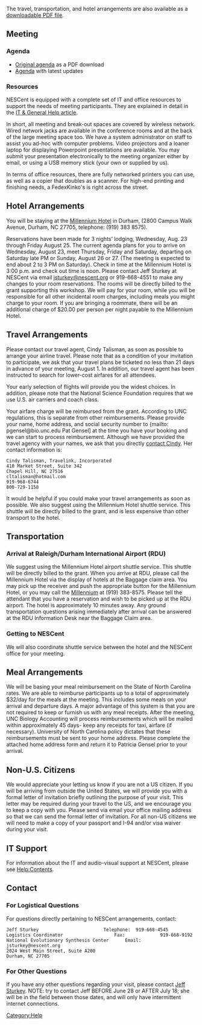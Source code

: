 The travel, transportation, and hotel arrangements are also available as a [[Media:Travel_Arrangements.pdf|downloadable PDF file]].
 
==Meeting==

===Agenda===

* [[Media:Taxondb21_Agenda.pdf|Original agenda]] as a PDF download
* [[Agenda|Agenda]] with latest updates

===Resources===

NESCent is equipped with a complete set of IT and office resources to support the needs of meeting participants. They are explained in detail in the [[Help:Contents|IT &amp; General Help article]].

In short, all meeting and break-out spaces are covered by wireless network. Wired network jacks are available in the conference rooms and at the back of the large meeting space too. We have a system administrator on staff to assist you ad-hoc with computer problems. Video projectors and a loaner laptop for displaying Powerpoint presentations are available. You may submit your presentation electronically to the meeting organizer either by email, or using a USB memory stick (your own or supplied by us).

In terms of office resources, there are fully networked printers you can use, as well as a copier that doubles as a scanner. For high-end printing and finishing needs, a FedexKinko's is right across the street.

==Hotel Arrangements==
You will be staying at the [http://www.millenniumhotels.com/MCIL.nsf/LU_HOTELDOC/113$$HotelDescription?OpenDocument Millennium Hotel] in Durham, (2800 Campus Walk Avenue, Durham, NC  27705, telephone: (919) 383 8575).

Reservations have been made for 3 nights’ lodging, Wednesday, Aug. 23 through Friday August 25.  The current agenda plans for you to arrive on Wednesday, August 23, meet Thursday, Friday and Saturday, departing on Saturday late PM or Sunday, August 26 or 27. (The meeting is expected to end about 2 to 3 PM on Saturday).  Check in time at the Millennium Hotel is 3:00 p.m. and check out time is noon.  Please contact Jeff Sturkey at NESCent via email [mailto:jsturkey@nescent.org jsturkey@nescent.org] or 919-668-4551 to make any changes to your room reservations.  The rooms will be directly billed to the grant supporting this workshop.  We will pay for your room, while you will be responsible for all other incidental room charges, including meals you might charge to your room.  If you are bringing a roommate, there will be an additional charge of $20.00 per person per night payable to the Millennium Hotel.

==Travel Arrangements==
Please contact our travel agent, Cindy Talisman, as soon as possible to arrange your airline travel.  Please note that as a condition of your invitation to participate, we ask that your travel plans be ticketed no less than 21 days in advance of your meeting, August 1.  In addition, our travel agent has been instructed to search for lower-cost airfares for all attendees.  

Your early selection of flights will provide you the widest choices.  In addition, please note that the National Science Foundation requires that we use U.S. air carriers and coach class. 

Your airfare charge will be reimbursed from the grant.  According to UNC regulations, this is separate from other reimbursements.  Please provide your name, home address, and social security number to {mailto: pgensel@bio.unc.edu Pat Gensel] at the time you have your booking and we can start to process reimbursement.  Although we have provided the travel agency with your names, we ask that you directly [mailto:cltalisman@hotmail.com contact Cindy].  Her contact information is:
<pre>
Cindy Talisman, Travelink, Incorporated			 
410 Market Street, Suite 342
Chapel Hill, NC 27516
cltalisman@hotmail.com
919-968-6744 
800-729-1158
</pre>
It would be helpful if you could make your travel arrangements as soon as possible.  We also suggest using the Millennium Hotel shuttle service.  This shuttle will be directly billed to the grant, and is less expensive than other transport to the hotel.

==Transportation==

===Arrival at Raleigh/Durham International Airport (RDU)===
We suggest using the Millennium Hotel airport shuttle service.  This shuttle will be directly billed to the grant.  When you arrive at RDU, please call the Millennium Hotel via the display of hotels at the Baggage claim area.  You may pick up the receiver and push the appropriate button for the Millennium Hotel, or you may call the [http://www.millenniumhotels.com/MCIL.nsf/LU_HOTELDOC/113$$HotelDescription?OpenDocument Millennium] at (919) 383-8575.  Please tell the attendant that you have a reservation and wish to be picked up at the RDU airport.  The hotel is approximately 10 minutes away.  Any ground transportation questions arising immediately after arrival can be answered at the RDU Information Desk near the Baggage Claim area.

===Getting to NESCent===
We will also coordinate shuttle service between the hotel and the NESCent office for your meeting.

==Meal Arrangements== 
We will be basing your meal reimbursement on the State of North Carolina rates.  We are able to reimburse participants up to a total of approximately $32/day for the meals at the meeting.  This includes some meals on your arrival and departure days.  A major advantage of this system is that you are not required to keep or furnish us with any meal receipts.  After the meeting, UNC Biology Accounting will process reimbursements which will be mailed within approximately 45 days- keep any receipts for taxi, airfare (if necessary).  University of North Carolina policy dictates that these reimbursements must be sent to your home address.  Please complete the attached home address form and return it to Patricia Gensel prior to your arrival.

==Non-U.S. Citizens==
We would appreciate your letting us know if you are not a US citizen.  If you will be arriving from outside the United States, we will provide you with a formal letter of invitation briefly outlining the purpose of your visit.  This letter may be required during your travel to the US, and we encourage you to keep a copy with you.  Please send via email your office mailing address so that we can send the formal letter of invitation.  For all non-US citizens we will need to make a copy of your passport and I-94 and/or visa waiver during your visit.

==IT Support==
For information about the IT and audio-visual support at NESCent, please see [[Help:Contents]].

==Contact==
===For Logistical Questions===
For questions directly pertaining to NESCent arrangements, contact: 
<pre>
Jeff Sturkey						Telephone:  919-668-4545
Logistics Coordinator					Fax:             919-668-9192
National Evolutionary Synthesis Center		Email:         jsturkey@nescent.org
2024 West Main Street, Suite A200
Durham, NC 27705
</pre>

===For Other Questions===
If you have any other questions regarding your visit, please contact [mailto:jsturkey@nescent.org Jeff Sturkey].  NOTE: try to contact Jeff BEFORE June 28 or AFTER July 18; she will be in the field between those dates, and will only have intermittent internet connections.

[[Category:Help]]